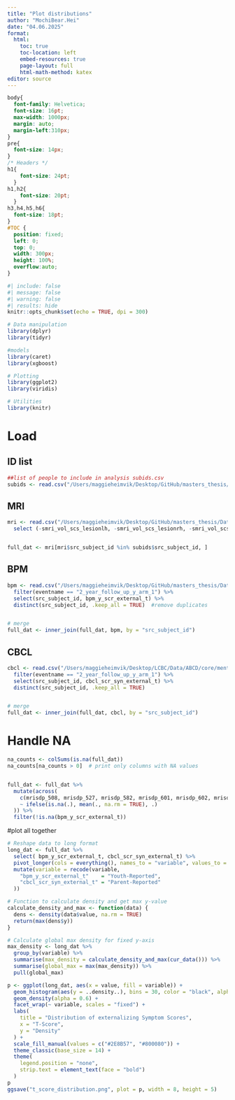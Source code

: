 ```yaml
---
title: "Plot distributions"
author: "MochiBear.Hei"
date: "04.06.2025"
format:
  html:
    toc: true
    toc-location: left
    embed-resources: true
    page-layout: full
    html-math-method: katex
editor: source
---
```


```css
body{
  font-family: Helvetica;
  font-size: 16pt;
  max-width: 1000px;
  margin: auto;
  margin-left:310px;
}
pre{
  font-size: 14px;
}
/* Headers */
h1{
    font-size: 24pt;
  }
h1,h2{
    font-size: 20pt;
  }
h3,h4,h5,h6{
  font-size: 18pt;
}
#TOC {
  position: fixed;
  left: 0;
  top: 0;
  width: 300px;
  height: 100%;
  overflow:auto;
}
```

```r
#| include: false
#| message: false
#| warning: false
#| results: hide
knitr::opts_chunk$set(echo = TRUE, dpi = 300)

# Data manipulation
library(dplyr)
library(tidyr)

#models
library(caret)
library(xgboost)

# Plotting
library(ggplot2)
library(viridis)      

# Utilities
library(knitr)


```

# Load
## ID list
```r
##list of people to include in analysis subids.csv
subids <- read.csv("/Users/maggieheimvik/Desktop/GitHub/masters_thesis/Data/ocd/subids.csv") 
```

## MRI
```r
mri <- read.csv("/Users/maggieheimvik/Desktop/GitHub/masters_thesis/Data/ocd/mri.csv") %>%
  select (-smri_vol_scs_lesionlh, -smri_vol_scs_lesionrh, -smri_vol_scs_intracranialv) #removed these columns because they have 4897 NA each; should i remove , mrisdp_604 total cortical volume?


full_dat <- mri[mri$src_subject_id %in% subids$src_subject_id, ]
```

## BPM
```r
bpm <- read.csv("/Users/maggieheimvik/Desktop/GitHub/masters_thesis/Data/core/mental-health/mh_y_bpm.csv") %>%
  filter(eventname == "2_year_follow_up_y_arm_1") %>%
  select(src_subject_id, bpm_y_scr_external_t) %>%
  distinct(src_subject_id, .keep_all = TRUE)  #remove duplicates


# merge
full_dat <- inner_join(full_dat, bpm, by = "src_subject_id")
```
## CBCL
```r
cbcl <- read.csv("/Users/maggieheimvik/Desktop/LCBC/Data/ABCD/core/mental-health/mh_p_cbcl.csv") %>%
  filter(eventname == "2_year_follow_up_y_arm_1") %>%
  select(src_subject_id, cbcl_scr_syn_external_t) %>%
  distinct(src_subject_id, .keep_all = TRUE) 


# merge
full_dat <- inner_join(full_dat, cbcl, by = "src_subject_id")
```

# Handle NA
```r
na_counts <- colSums(is.na(full_dat))
na_counts[na_counts > 0]  # print only columns with NA values


full_dat <- full_dat %>%
  mutate(across(
    c(mrisdp_508, mrisdp_527, mrisdp_582, mrisdp_601, mrisdp_602, mrisdp_603, mrisdp_604),
    ~ ifelse(is.na(.), mean(., na.rm = TRUE), .)
  )) %>%
  filter(!is.na(bpm_y_scr_external_t))

```


#plot all together
```r

# Reshape data to long format
long_dat <- full_dat %>%
  select( bpm_y_scr_external_t, cbcl_scr_syn_external_t) %>%
  pivot_longer(cols = everything(), names_to = "variable", values_to = "value") %>%
  mutate(variable = recode(variable,
    "bpm_y_scr_external_t"    = "Youth-Reported",
    "cbcl_scr_syn_external_t" = "Parent-Reported"
  ))

# Function to calculate density and get max y-value
calculate_density_and_max <- function(data) {
  dens <- density(data$value, na.rm = TRUE)
  return(max(dens$y))
}

# Calculate global max density for fixed y-axis
max_density <- long_dat %>%
  group_by(variable) %>%
  summarise(max_density = calculate_density_and_max(cur_data())) %>%
  summarise(global_max = max(max_density)) %>%
  pull(global_max)

p <- ggplot(long_dat, aes(x = value, fill = variable)) +
  geom_histogram(aes(y = ..density..), bins = 30, color = "black", alpha = 0.3) +
  geom_density(alpha = 0.6) +
  facet_wrap(~ variable, scales = "fixed") +
  labs(
    title = "Distribution of externalizing Symptom Scores",
    x = "T-Score",
    y = "Density"
  ) +
  scale_fill_manual(values = c("#2E8B57", "#800080")) +
  theme_classic(base_size = 14) +
  theme(
    legend.position = "none",
    strip.text = element_text(face = "bold")
  )
p
ggsave("t_score_distribution.png", plot = p, width = 8, height = 5)


```